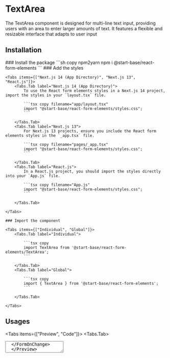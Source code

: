 
# TextArea

The TextArea component is designed for multi-line text input, providing users with an area to enter larger amounts of text. It features a flexible and resizable interface that adapts to user input

## Installation

<Steps>
    ### Install the package
    ```sh copy npm2yarn
    npm i @start-base/react-form-elements
    ```
    ### Add the styles

    <Tabs items={["Next.js 14 (App Directory)", "Next.js 13", "React.js"]}>
        <Tabs.Tab label="Next.js 14 (App Directory)">
            To use the React form elements styles in a Next.js 14 project, import the styles in your `layout.tsx` file.

            ```tsx copy filename="app/layout.tsx"
            import "@start-base/react-form-elements/styles.css";
            ```

        </Tabs.Tab>
        <Tabs.Tab label="Next.js 13">
            For Next.js 13 projects, ensure you include the React form elements styles in the `_app.tsx` file.

            ```tsx copy filename="pages/_app.tsx"
            import "@start-base/react-form-elements/styles.css";
            ```

        </Tabs.Tab>
        <Tabs.Tab label="React.js">
            In a React.js project, you should import the styles directly into your `App.js` file.

            ```tsx copy filename="App.js"
            import "@start-base/react-form-elements/styles.css";
            ```

        </Tabs.Tab>

    </Tabs>

    ### Import the component

    <Tabs items={["Individual", "Global"]}>
        <Tabs.Tab label="Individual">

            ```tsx copy
            import TextArea from '@start-base/react-form-elements/TextArea';
            ```

        </Tabs.Tab>
        <Tabs.Tab label="Global">

            ```tsx copy
            import { TextArea } from '@start-base/react-form-elements';
            ```

        </Tabs.Tab>

    </Tabs>

</Steps>

## Usages

<Tabs items={["Preview", "Code"]}>
  <Tabs.Tab>
  <Preview height="200px">
   
  <FormOnChange>
    <TextArea
    name="input"
  />
  </FormOnChange>
  </Preview>
  </Tabs.Tab>
  <Tabs.Tab>
    ```jsx copy showLineNumbers
    <TextArea
        name="input"
        onChange={handleChange}
    />
    ```

  </Tabs.Tab>
</Tabs>

### Text Area Component Label

<Tabs items={['Preview', 'Code']}>
  <Tabs.Tab>
    <Preview height="200px">
      <FormOnChange>
        <TextArea label="TextArea Label" name="input" />
      </FormOnChange>
    </Preview>
  </Tabs.Tab>
  <Tabs.Tab>
    ```jsx copy showLineNumbers
    <TextArea label="TextArea Label" name="input" onChange={handleChange} />
    ```
  </Tabs.Tab>
</Tabs>

### Text Area Component Placeholder

<Tabs items={['Preview', 'Code']}>
  <Tabs.Tab>
    <Preview height="200px">
      <FormOnChange>
        <TextArea placeholder="TextArea Placeholder" name="input" />
      </FormOnChange>
    </Preview>
  </Tabs.Tab>
  <Tabs.Tab>
    ```jsx copy showLineNumbers
    <TextArea
      placeholder="TextArea Placeholder"
      name="input"
      onChange={handleChange}
    />
    ```
  </Tabs.Tab>
</Tabs>

### Text Area Component Placeholder And Label

<Tabs items={['Preview', 'Code']}>
  <Tabs.Tab>
    <Preview height="200px">
      <FormOnChange>
        <TextArea
          label="TextArea Label"
          placeholder="TextArea Placeholder"
          name="input"
        />
      </FormOnChange>
    </Preview>
  </Tabs.Tab>
  <Tabs.Tab>
    ```jsx copy showLineNumbers
    <TextArea
      label="TextArea Label"
      placeholder="TextArea Placeholder"
      name="input"
      onChange={handleChange}
    />
    ```
  </Tabs.Tab>
</Tabs>

### Text Area Component Resizable

<Tabs items={['Preview', 'Code']}>
  <Tabs.Tab>
    <Preview height="200px">
      <FormOnChange>
        <TextArea
          autoGrow
          label="TextArea Label"
          placeholder="TextArea Placeholder"
          name="input"
        />
      </FormOnChange>
    </Preview>
  </Tabs.Tab>
  <Tabs.Tab>
    ```jsx copy showLineNumbers
    <TextArea
      autoGrow
      label="TextArea Label"
      placeholder="TextArea Placeholder"
      name="input"
      onChange={handleChange}
    />
    ```
  </Tabs.Tab>
</Tabs>

### Text Area Component Disable Shrink

<Tabs items={['Preview', 'Code']}>
  <Tabs.Tab>
    <Preview height="200px">
      <FormOnChange>
        <TextArea
          disableShrink
          label="TextArea Label"
          placeholder="TextArea Placeholder"
          name="input"
        />
      </FormOnChange>
    </Preview>
  </Tabs.Tab>
  <Tabs.Tab>
    ```jsx copy showLineNumbers
    <TextArea
      disableShrink
      label="TextArea Label"
      placeholder="TextArea Placeholder"
      name="input"
      onChange={handleChange}
    />
    ```
  </Tabs.Tab>
</Tabs>

### Text Area Component Error

<Tabs items={['Preview', 'Code']}>
  <Tabs.Tab>
    <Preview height="200px">
      <FormOnChange>
        <TextArea error="Error Message" label="TextArea Label" name="input" />
      </FormOnChange>
    </Preview>
  </Tabs.Tab>
  <Tabs.Tab>
    ```jsx copy showLineNumbers
    <TextArea
      error="Error Message"
      label="TextArea Label"
      name="input"
      onChange={handleChange}
    />
    ```
  </Tabs.Tab>
</Tabs>

## API

A textarea component with optional auto-grow functionality.

| Name           | Type                              | Default | Description                                                                                                                                    |
| -------------- | --------------------------------- | ------- | ---------------------------------------------------------------------------------------------------------------------------------------------- |
| name           | `string`                          |         | Name of the input                                                                                                                              |
| label          | `string`                          | `null`  | Label of the input                                                                                                                             |
| placeholder    | `string`                          | `null`  | Placeholder of the input                                                                                                                       |
| disableShrink  | `boolean`                         | `false` | Position the label outside of the input                                                                                                        |
| value          | `string` or `number`              |         | Value of the input                                                                                                                             |
| onChange       | `function`                        |         | Callback function that is fired when the value changes.                                                                                        |
| inputClassName | `string`                          | `null`  | Classname for input element                                                                                                                    |
| labelClassName | `string`                          | `null`  | Classname for label element                                                                                                                    |
| errorClassName | `string`                          | `null`  | Classname for error element                                                                                                                    |
| disabled       | `boolean`                         | `false` | Disable the input                                                                                                                              |
| error          | `string` or `boolean` or `object` | `null`  | Error message to display below the input. if value is a boolean input border will be change. Also you can pass schema validator error objects. |
| autoGrow       | `boolean`                         | `false` | Auto grow textarea                                                                                                                             |

## Styling
